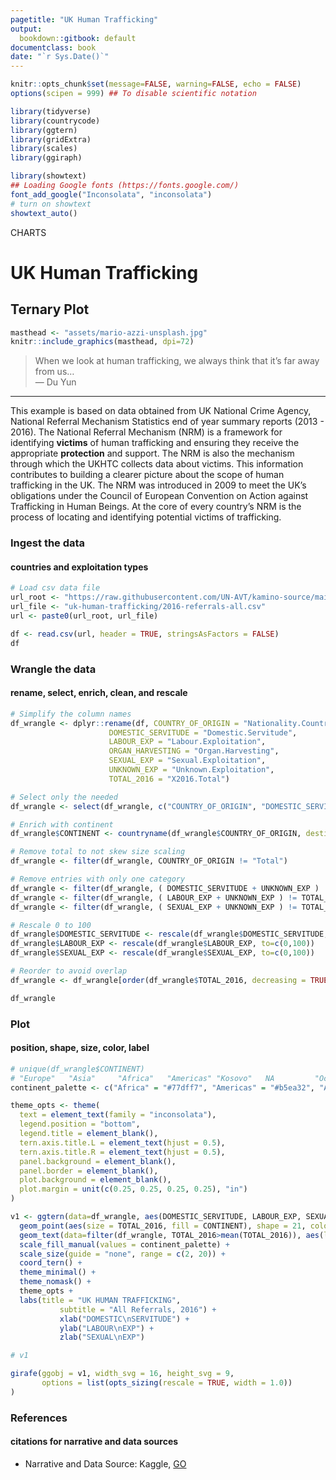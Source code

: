 ```yaml
---
pagetitle: "UK Human Trafficking"
output:
  bookdown::gitbook: default
documentclass: book
date: "`r Sys.Date()`"
---
```


```r

knitr::opts_chunk$set(message=FALSE, warning=FALSE, echo = FALSE)
options(scipen = 999) ## To disable scientific notation

library(tidyverse)
library(countrycode)
library(ggtern)
library(gridExtra)
library(scales)
library(ggiraph)

library(showtext)
## Loading Google fonts (https://fonts.google.com/)
font_add_google("Inconsolata", "inconsolata")
# turn on showtext
showtext_auto()

```

<div class="activity">
CHARTS  
</div>

# UK Human Trafficking
## Ternary Plot

```r

masthead <- "assets/mario-azzi-unsplash.jpg"
knitr::include_graphics(masthead, dpi=72)

```


> When we look at human trafficking, we always think that it's far away from us...\
--- Du Yun\

***

This example is based on data obtained from UK National Crime Agency, National Referral Mechanism Statistics end of year summary reports (2013 - 2016). The National Referral Mechanism (NRM) is a framework for identifying __victims__ of human trafficking and ensuring they receive the appropriate __protection__ and support. The NRM is also the mechanism through which the UKHTC collects data about victims. This information contributes to building a clearer picture about the scope of human trafficking in the UK. The NRM was introduced in 2009 to meet the UK’s obligations under the Council of European Convention on Action against Trafficking in Human Beings. At the core of every country’s NRM is the process of locating and identifying potential victims of trafficking.

### Ingest the data
#### countries and exploitation types

```r

# Load csv data file
url_root <- "https://raw.githubusercontent.com/UN-AVT/kamino-source/main/sources/0-shared/data/"
url_file <- "uk-human-trafficking/2016-referrals-all.csv"
url <- paste0(url_root, url_file)

df <- read.csv(url, header = TRUE, stringsAsFactors = FALSE)
df

```


### Wrangle the data
#### rename, select, enrich, clean, and rescale

```r

# Simplify the column names
df_wrangle <- dplyr::rename(df, COUNTRY_OF_ORIGIN = "Nationality.Country.of.Origin", 
                      DOMESTIC_SERVITUDE = "Domestic.Servitude",
                      LABOUR_EXP = "Labour.Exploitation",
                      ORGAN_HARVESTING = "Organ.Harvesting", 
                      SEXUAL_EXP = "Sexual.Exploitation",
                      UNKNOWN_EXP = "Unknown.Exploitation",
                      TOTAL_2016 = "X2016.Total")

# Select only the needed
df_wrangle <- select(df_wrangle, c("COUNTRY_OF_ORIGIN", "DOMESTIC_SERVITUDE", "LABOUR_EXP", "ORGAN_HARVESTING", "SEXUAL_EXP", "UNKNOWN_EXP", "TOTAL_2016"))

# Enrich with continent
df_wrangle$CONTINENT <- countryname(df_wrangle$COUNTRY_OF_ORIGIN, destination = 'continent')

# Remove total to not skew size scaling
df_wrangle <- filter(df_wrangle, COUNTRY_OF_ORIGIN != "Total")

# Remove entries with only one category
df_wrangle <- filter(df_wrangle, ( DOMESTIC_SERVITUDE + UNKNOWN_EXP ) != TOTAL_2016 )
df_wrangle <- filter(df_wrangle, ( LABOUR_EXP + UNKNOWN_EXP ) != TOTAL_2016 )
df_wrangle <- filter(df_wrangle, ( SEXUAL_EXP + UNKNOWN_EXP ) != TOTAL_2016 )

# Rescale 0 to 100
df_wrangle$DOMESTIC_SERVITUDE <- rescale(df_wrangle$DOMESTIC_SERVITUDE, to=c(0,100))
df_wrangle$LABOUR_EXP <- rescale(df_wrangle$LABOUR_EXP, to=c(0,100))
df_wrangle$SEXUAL_EXP <- rescale(df_wrangle$SEXUAL_EXP, to=c(0,100))

# Reorder to avoid overlap
df_wrangle <- df_wrangle[order(df_wrangle$TOTAL_2016, decreasing = TRUE),]

df_wrangle


```


### Plot
#### position, shape, size, color, label


```r

# unique(df_wrangle$CONTINENT)
# "Europe"   "Asia"     "Africa"   "Americas" "Kosovo"   NA         "Oceania" 
continent_palette <- c("Africa" = "#77dff7", "Americas" = "#b5ea32", "Asia" = "#ff5973", "Europe" = "#ffe800", "Oceania" = "#ff5973", "Kosovo" = "#ffe800", "NA" = "#CCCCCC")

theme_opts <- theme(
  text = element_text(family = "inconsolata"), 
  legend.position = "bottom",
  legend.title = element_blank(),
  tern.axis.title.L = element_text(hjust = 0.5),
  tern.axis.title.R = element_text(hjust = 0.5),
  panel.background = element_blank(),
  panel.border = element_blank(),
  plot.background = element_blank(),
  plot.margin = unit(c(0.25, 0.25, 0.25, 0.25), "in")
)

v1 <- ggtern(data=df_wrangle, aes(DOMESTIC_SERVITUDE, LABOUR_EXP, SEXUAL_EXP)) + 
  geom_point(aes(size = TOTAL_2016, fill = CONTINENT), shape = 21, color = "white", alpha= 0.8) + 
  geom_text(data=filter(df_wrangle, TOTAL_2016>mean(TOTAL_2016)), aes(label = COUNTRY_OF_ORIGIN), family = 'inconsolata', size = 4, hjust = 0.4, vjust = 0.5) +
  scale_fill_manual(values = continent_palette) +
  scale_size(guide = "none", range = c(2, 20)) +
  coord_tern() +
  theme_minimal() +
  theme_nomask() +
  theme_opts +
  labs(title = "UK HUMAN TRAFFICKING", 
           subtitle = "All Referrals, 2016") +
           xlab("DOMESTIC\nSERVITUDE") + 
           ylab("LABOUR\nEXP") +
           zlab("SEXUAL\nEXP")

# v1

girafe(ggobj = v1, width_svg = 16, height_svg = 9,
       options = list(opts_sizing(rescale = TRUE, width = 1.0))
)

```


### References
#### citations for narrative and data sources

* Narrative and Data Source: Kaggle, [GO](https://www.kaggle.com/algosforgood/uk-human-trafficking-data){target="_blank"}

